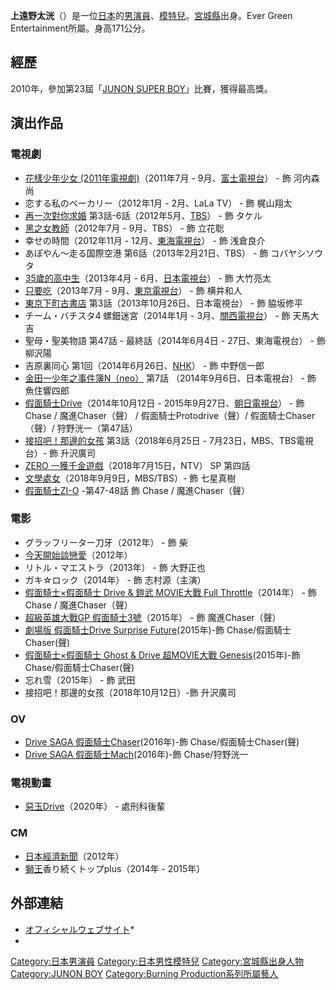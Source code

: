 {{blpsources|time=2015-04-19T17:14:03+00:00}}
{{藝人
| 类型 = 男演员
| 图片 =
| 外文名 = {{lang|ja|上遠野 太洸（かとおの たいこう）}}
| 羅馬拼音 = Katoono Taikou
| 國籍 = {{JPN}}
| 出生日期 = {{birth_date_and_age|1992|10|27}}
| 出生地點 = [[日本|日本]][[宮城縣|宮城縣]][[仙台市|仙台市]]
| 職業 = [[演員|演員]]
| 活躍年代 = 2011年至今
| 代表作 = 
| 出道作 = 
| 經紀公司 = Ever Green Entertainment
| imdb = 
| 官方網站 = {{URL|http://www.taikoufc.com/profile/|オフィシャルサイト}}
}}

{{japanese|japanese=上遠野 太洸|kana=かとおの たいこう|romaji=katoono taikou}}

'''上遠野太洸'''（{{bd|1992年|10月27日|||catIdx=katoono taikou}}）是一位[[日本|日本]]的[[男演員|男演員]]、[[模特兒|模特兒]]。[[宮城縣|宮城縣]]出身。Ever Green Entertainment所屬。身高171公分。

==經歷==
2010年，參加第23屆「[[JUNON_SUPER_BOY|JUNON SUPER BOY]]」比賽，獲得最高獎。

==演出作品==
===電視劇===
* [[花樣少年少女_(2011年電視劇)|花樣少年少女 (2011年電視劇)]]（2011年7月 - 9月、[[富士電視台|富士電視台]]） - 飾 河内森尚
* 恋する私のベーカリー（2012年1月 - 2月、LaLa TV） - 飾 梶山翔太
* [[再一次對你求婚|再一次對你求婚]] 第3話-6話（2012年5月、[[TBS|TBS]]） - 飾 タケル
* [[黑之女教師|黑之女教師]]（2012年7月 - 9月、TBS） - 飾 立花聡
* 幸せの時間（2012年11月 - 12月、[[東海電視台|東海電視台]]） - 飾 浅倉良介
* あぽやん〜走る国際空港 第6話（2013年2月21日、TBS） - 飾 コバヤシソウタ
* [[35歲的高中生|35歲的高中生]]（2013年4月 - 6月、[[日本電視台|日本電視台]]） - 飾 大竹亮太
* [[只要吃|只要吃]]（2013年7月 - 9月、[[東京電視台|東京電視台]]） - 飾 横井和人
* [[東京下町古書店|東京下町古書店]] 第3話（2013年10月26日、日本電視台） - 飾 脇坂修平
* チーム・バチスタ4 螺鈿迷宮（2014年1月 - 3月、[[關西電視台|關西電視台]]） - 飾 天馬大吉
* 聖母・聖美物語 第47話 - 最終話（2014年6月4日 - 27日、東海電視台） - 飾 柳沢陽
* 吉原裏同心 第1回（2014年6月26日、[[NHK|NHK]]） - 飾 中野信一郎
* [[金田一少年之事件簿_(電視劇)#第七季連續劇版（2014年）|金田一少年之事件簿N（neo）]] 第7話 （2014年9月6日、日本電視台） - 飾 魚住響四郎
* [[假面騎士Drive|假面騎士Drive]]（2014年10月12日 - 2015年9月27日、[[朝日電視台|朝日電視台]]） - 飾 Chase / 魔進Chaser（聲） / 假面騎士Protodrive（聲）/ 假面騎士Chaser（聲）/ 狩野洸一（第47話）
* [[接招吧！那邊的女孩|接招吧！那邊的女孩]] 第3話（2018年6月25日 - 7月23日，MBS、TBS電視台）- 飾 升沢廣司
* [[ZERO_一獲千金遊戲|ZERO 一獲千金遊戲]]（2018年7月15日，NTV） SP 第四話
* [[文學處女|文學處女]]（2018年9月9日，MBS/TBS）- 飾 七星真樹
* [[假面騎士ZI-O|假面騎士ZI-O]] -第47-48話 飾  Chase / 魔進Chaser（聲）

===電影===
* グラッフリーター刀牙（2012年） - 飾 柴
* [[今天開始談戀愛|今天開始談戀愛]]（2012年）
* リトル・マエストラ（2013年） - 飾 大野正也
* ガキ☆ロック（2014年） - 飾 志村源（主演）
* [[假面騎士×假面騎士_Drive_&_鎧武_MOVIE大戰_Full_Throttle|假面騎士×假面騎士 Drive & 鎧武 MOVIE大戰 Full Throttle]]（2014年） - 飾 Chase / 魔進Chaser（聲）
* [[超級英雄大戰GP_假面騎士3號|超級英雄大戰GP 假面騎士3號]]（2015年） - 飾 魔進Chaser（聲）
* [[劇場版_假面騎士Drive_Surprise_Future|劇場版 假面騎士Drive Surprise Future]](2015年)-飾 Chase/假面騎士Chaser(聲)
* [[假面騎士×假面騎士_Ghost_&_Drive_超MOVIE大戰_Genesis|假面騎士×假面騎士 Ghost & Drive 超MOVIE大戰 Genesis]](2015年)-飾 Chase/假面騎士Chaser(聲)
* 忘れ雪（2015年） - 飾 武田
* 接招吧！那邊的女孩（2018年10月12日）-飾 升沢廣司

===OV===
* [[Drive_SAGA#假面騎士Chaser|Drive SAGA 假面騎士Chaser]](2016年)-飾 Chase/假面騎士Chaser(聲)
* [[Drive_SAGA#假面騎士Mach|Drive SAGA 假面騎士Mach]](2016年)-飾 Chase/狩野洸一

===電視動畫===
* [[惡玉Drive|惡玉Drive]]（2020年） - 處刑科後輩

===CM===
* [[日本經濟新聞|日本經濟新聞]]（2012年）
* [[獅王|獅王]]香り続くトップplus（2014年 - 2015年）

==外部連結==
* [http://www.taikoufc.com/ オフィシャルウェブサイト]*{{Wayback|url=http://www.taikoufc.com/ |date=20150417010306 }}
* {{Twitter|tai70741239|上遠野太洸}}

{{DEFAULTSORT:Katoono Taikou}}
[[Category:日本男演員|Category:日本男演員]]
[[Category:日本男性模特兒|Category:日本男性模特兒]]
[[Category:宮城縣出身人物|Category:宮城縣出身人物]]
[[Category:JUNON_BOY|Category:JUNON BOY]]
[[Category:Burning_Production系列所屬藝人|Category:Burning Production系列所屬藝人]]